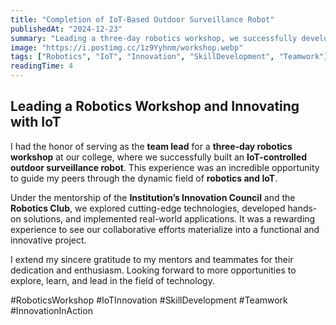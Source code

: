 ```yaml
---
title: "Completion of IoT-Based Outdoor Surveillance Robot"
publishedAt: "2024-12-23"
summary: "Leading a three-day robotics workshop, we successfully developed an IoT-controlled outdoor surveillance robot, highlighting innovation and collaboration."
image: "https://i.postimg.cc/1z9Yyhnm/workshop.webp"
tags: ["Robotics", "IoT", "Innovation", "SkillDevelopment", "Teamwork"]
readingTime: 4
---
```

## Leading a Robotics Workshop and Innovating with IoT

I had the honor of serving as the **team lead** for a **three-day robotics workshop** at our college, where we successfully built an **IoT-controlled outdoor surveillance robot**. This experience was an incredible opportunity to guide my peers through the dynamic field of **robotics and IoT**.

Under the mentorship of the **Institution’s Innovation Council** and the **Robotics Club**, we explored cutting-edge technologies, developed hands-on solutions, and implemented real-world applications. It was a rewarding experience to see our collaborative efforts materialize into a functional and innovative project.

I extend my sincere gratitude to my mentors and teammates for their dedication and enthusiasm. Looking forward to more opportunities to explore, learn, and lead in the field of technology.

#RoboticsWorkshop #IoTInnovation #SkillDevelopment #Teamwork #InnovationInAction
